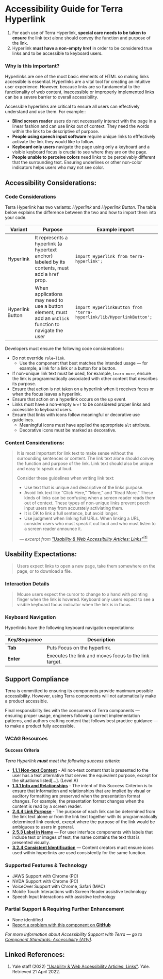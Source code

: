 
<Badge />

# Accessibility Guide for Terra Hyperlink

<Notice variant="important" ariaLevel="2">

1. For each use of Terra Hyperlink, **special care needs to be taken to ensure** the link text alone should convey the function and purpose of the link.
2. Hyperlink **must have a non-empty href** in order to be considered true links and to be accessible to keyboard users. 

</Notice>

<Whitespace />

### Why is this important?

Hyperlinks are one of the most basic elements of HTML so making links accessible is essential. Hyperlinks are a vital tool for creating an intuitive user experience. However, because links are so fundamental to the functionality of web content, inaccessible or improperly implemented links can be a severe barrier to overall accessibility. 

Accessible hyperlinks are critical to ensure all users can effectively understand and use them.  For example::

- **Blind screen reader** users do not necessarily interact with the page in a linear fashion and can use links out of context. They need the words within the link to be descriptive of purpose.
- **People using speech input software** require unique links to efffectively activate the link they would like to follow.
- **Keyboard only users** navigate the page using only a keyboard and a visible keyboard focus is crucial to see where they are on the page.
- **People unable to perceive colors** need links to be perceivably different that the surrounding text. Ensuring underlines or other non-color indicators helps users who may not see color.

<Whitespace newline={2} />

## Accessibility Considerations:

### Code Considerations

Terra Hyperlink has two variants: _Hyperlink_ and _Hyperlink Button_. The table below explains the difference between the two and how to import them into your code.

| Variant | Purpose | Example import |
| --- | --- | --- |
| Hyperlink | It represents a hyperlink (a hypertext anchor) labeled by its contents, must add a `href` prop. | `import Hyperlink from terra-hyperlink';` |
| Hyperlink Button | When applications may need to use a button element, must add an `onClick` function to navigate the user | `import HyperlinkButton from 'terra-hyperlink/lib/HyperlinkButton';` |

Developers must ensure the following code considerations:

- Do not override `role=link`. 
  - Use the component that best matches the intended usage &mdash; for example, a link for a link or a button for a button. 
- If non-unique link text must be used, for example, `Learn more`, ensure the link is programmatically associated with other content that describes its purpose. 
- Ensure that action is not taken on a hyperlink when it receives focus or when the focus leaves a hyperlink. 
- Ensure that action on a hyperlink occurs on the up event. 
- Links must have a non-empty `href` to be considered proper links and accessible to keyboard users. 
- Ensure that links with icons follow meaningful or decorative use guidelines. 
  - Meaningful icons must have applied the appropriate `alt` attribute. 
  - Decorative icons must be marked as decorative.

<Whitespace />

### Content Considerations:

> It is most important for link text to make sense without the surrounding sentences or content. The link text alone should convey the function and purpose of the link. Link text should also be unique and easy to speak out loud.
>
> Consider these guidelines when writing link text:
>
> - Use text that is unique and descriptive of the links purpose.
> - Avoid link text like “Click Here,” “More,” and “Read More.” These kinds of links can be confusing when a screen reader reads them out of context. These types of non-unique links prevent peech input users may from accurately activiating them.
> - It is OK to link a full sentence, but avoid longer.
> - Use judgment when linking full URLs. When linking a URL, consider users who must speak it out loud and who must listen to a screen reader announce it.
>
> _&nbsp;&nbsp;&mdash; excerpt from ["Usability & Web Accessibility Articles: Links"](https://usability.yale.edu/web-accessibility/articles/links)_[<sup>[1]</sup>](/components/cerner-terra-core-docs/hyperlink/accessibility-guide#linked-references)

<Whitespace newline={4} />

## Usability Expectations:

> Users expect links to open a new page, take them somewhere on the page, or to download a file.

### Interaction Details

> Mouse users expect the cursor to change to a hand with pointing finger when the link is hovered. Keyboard only users expect to see a visible keyboard focus indicator when the link is in focus.

### Keyboard Navigation

Hyperlinks have the following keyboard navigation expectations:

| Key/Sequence | Description |
|---|---|
|**Tab**| Puts Focus on the hyperlink. |
|**Enter**| Executes the link and moves focus to the link target. |

## Support Compliance

Terra is committed to ensuring its components provide maximum possible accessibility. However, using Terra components will not automatically make a product accessible.

Final responsibility lies with the consumers of Terra components &mdash; ensuring proper usage, engineers following correct implementation patterns, and authors crafting content that follows best practice guidance &mdash; to make a product fully accessible.

### WCAG Resources

#### Success Criteria

_Terra Hyperlink **must** meet the following success criteria:_

- [**1.1.1 Non-text Content**](https://www.w3.org/WAI/WCAG21/quickref/#non-text-content) - All non-text content that is presented to the user has a text alternative that serves the equivalent purpose, except for the situations listed\[...\]. (Level A)
- [**1.3.1 Info and Relationships**](https://www.w3.org/WAI/WCAG21/Understanding/info-and-relationships.html) - The intent of this Success Criterion is to ensure that information and relationships that are implied by visual or auditory formatting are preserved when the presentation format changes. For example, the presentation format changes when the content is read by a screen reader.
- [**2.4.4 Link Purpose**](https://www.w3.org/WAI/WCAG21/Understanding/link-purpose-in-context.html) - The purpose of each link can be determined from the link text alone or from the link text together with its programmatically determined link context, except where the purpose of the link would be ambiguous to users in general.
- [**2.5.3 Label in Name**](https://www.w3.org/WAI/WCAG21/Understanding/label-in-name.html) — For user interface components with labels that include text or images of text, the name contains the text that is presented visually.
- [**3.2.4 Consistent Identification**](https://www.w3.org/WAI/WCAG21/Understanding/consistent-identification.html) — Content creators must ensure icons used within hyperlinks are used consistently for the same function.

### Supported Features & Technology

- JAWS Support with Chrome (PC)
- NVDA Support with Chrome (PC)
- VoiceOver Support with Chrome, Safari (MAC)
- Mobile Touch Interactions with Screen Reader assistive technology
- Speech Input Interactions with assistive technology
 
### Partial Support & Requiring Further Enhancement

- None identified
- [Report a problem with this component on **GitHub**](https://github.com/cerner/terra-core/issues/new/choose)

_For more information about Accessibility Support with Terra — go to [Component Standards: Accessibility (A11y)](https://engineering.cerner.com/terra-ui/about/terra-ui/component-standards#accessibility-a11y)._

## Linked References:

1. Yale staff (2022) ["Usability & Web Accessibility Articles: Links"](https://usability.yale.edu/web-accessibility/articles/links). Yale. Retrieved 21 April 2022.
